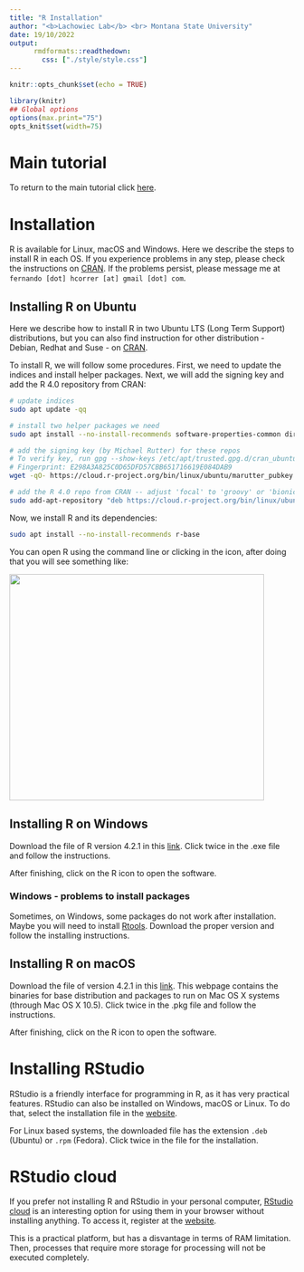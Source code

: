 ```yaml
---
title: "R Installation"
author: "<b>Lachowiec Lab</b> <br> Montana State University"
date: 19/10/2022
output: 
      rmdformats::readthedown:
        css: ["./style/style.css"]
---
```


```r
knitr::opts_chunk$set(echo = TRUE)
```

```r
library(knitr)
## Global options
options(max.print="75")
opts_knit$set(width=75)
```

# Main tutorial

To return to the main tutorial click [here](R_training.html).

# Installation

R is available for Linux, macOS and Windows. Here we describe the steps to install R in each OS. If you experience problems in any step, please check the instructions on [CRAN](https://cran.r-project.org/). If the problems persist, please message me at `fernando [dot] hcorrer [at] gmail [dot] com`.

## Installing R on Ubuntu

Here we describe how to install R in two Ubuntu LTS (Long Term Support) distributions, but you can also find instruction for other distribution - Debian, Redhat and Suse - on [CRAN](https://cran.r-project.org).

To install R, we will follow some procedures. First, we need to update the indices and install helper packages. Next, we will add the signing key and add the R 4.0 repository from CRAN:

```bash
# update indices
sudo apt update -qq

# install two helper packages we need
sudo apt install --no-install-recommends software-properties-common dirmngr

# add the signing key (by Michael Rutter) for these repos
# To verify key, run gpg --show-keys /etc/apt/trusted.gpg.d/cran_ubuntu_key.asc 
# Fingerprint: E298A3A825C0D65DFD57CBB651716619E084DAB9
wget -qO- https://cloud.r-project.org/bin/linux/ubuntu/marutter_pubkey.asc | sudo tee -a /etc/apt/trusted.gpg.d/cran_ubuntu_key.asc

# add the R 4.0 repo from CRAN -- adjust 'focal' to 'groovy' or 'bionic' as needed
sudo add-apt-repository "deb https://cloud.r-project.org/bin/linux/ubuntu $(lsb_release -cs)-cran40/"

```

Now, we install R and its dependencies:

```bash
sudo apt install --no-install-recommends r-base
```

You can open R using the command line or clicking in the icon, after doing that you will see something like:

<img src="images/rstart.png"  style="width:450px;height:400px;">

## Installing R on Windows

Download the file of R version 4.2.1 in this [link](https://cran.r-project.org/bin/windows/base/). Click twice in the .exe file and follow the instructions.

After finishing, click on the R icon to open the software.

### Windows - problems to install packages

Sometimes, on Windows, some packages do not work after installation. Maybe you will need to install [Rtools](https://cran.r-project.org/bin/windows/Rtools/). Download the proper version and follow the installing instructions.

## Installing R on macOS

Download the file of version 4.2.1 in this [link](https://cran.r-project.org/bin/macosx/). This webpage contains the binaries for base distribution and packages to run on Mac OS X systems (through Mac OS X 10.5). Click twice in the .pkg file and follow the instructions.

After finishing, click on the R icon to open the software.

# Installing RStudio

RStudio is a friendly interface for programming in R, as it has very practical features. RStudio can also be installed on Windows, macOS or Linux. To do that, select the installation file in the [website](https://www.rstudio.com/products/rstudio/download/).

For Linux based systems, the downloaded file has the extension `.deb` (Ubuntu) or `.rpm` (Fedora). Click twice in the file for the installation.

# RStudio cloud

If you prefer not installing R and RStudio in your personal computer, [RStudio cloud](https://rstudio.cloud/) is an interesting option for using them in your browser without installing anything. To access it, register at the [website](https://rstudio.cloud/). 

This is a practical platform, but has a disvantage in terms of RAM limitation. Then, processes that require more storage for processing will not be executed completely.